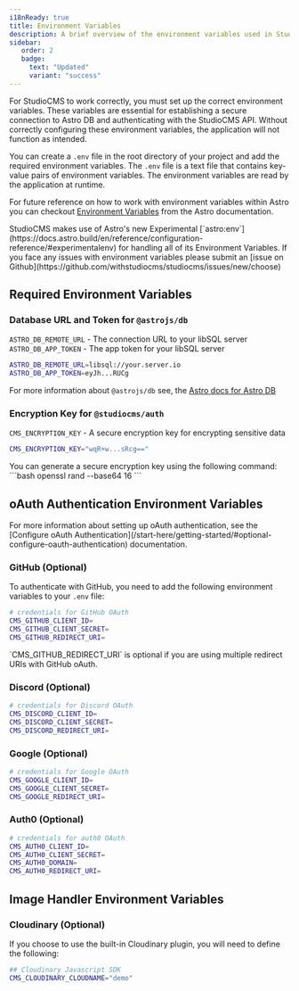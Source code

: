 ```yaml
---
i18nReady: true
title: Environment Variables
description: A brief overview of the environment variables used in StudioCMS.
sidebar:
   order: 2
   badge:
     text: "Updated"
     variant: "success"
---
```


For StudioCMS to work correctly, you must set up the correct environment variables. These variables are essential for establishing a secure connection to Astro DB and authenticating with the StudioCMS API. Without correctly configuring these environment variables, the application will not function as intended.

You can create a `.env` file in the root directory of your project and add the required environment variables. The `.env` file is a text file that contains key-value pairs of environment variables. The environment variables are read by the application at runtime.

For future reference on how to work with environment variables within Astro you can checkout [Environment Variables](https://docs.astro.build/guides/environment-variables) from the Astro documentation.

<Aside type="note" title="[Experimental] astro:env">
StudioCMS makes use of Astro's new Experimental [`astro:env`](https://docs.astro.build/en/reference/configuration-reference/#experimentalenv) for handling all of its Environment Variables. If you face any issues with environment variables please submit an [issue on Github](https://github.com/withstudiocms/studiocms/issues/new/choose)
</Aside>

## Required Environment Variables

### Database URL and Token for `@astrojs/db`

`ASTRO_DB_REMOTE_URL` - The connection URL to your libSQL server
`ASTRO_DB_APP_TOKEN` - The app token for your libSQL server

```bash title=".env"
ASTRO_DB_REMOTE_URL=libsql://your.server.io
ASTRO_DB_APP_TOKEN=eyJh...RUCg
```

<ReadMore>For more information about `@astrojs/db` see, the [Astro docs for Astro DB](https://docs.astro.build/en/guides/astro-db/)</ReadMore>

### Encryption Key for `@studiocms/auth`

`CMS_ENCRYPTION_KEY` - A secure encryption key for encrypting sensitive data

```bash title=".env"
CMS_ENCRYPTION_KEY="wqR+w...sRcg=="
```

<Aside type="note" title="Use OpenSSL">
You can generate a secure encryption key using the following command: 
```bash
openssl rand --base64 16
``` 
</Aside>

## oAuth Authentication Environment Variables

<ReadMore>
For more information about setting up oAuth authentication, see the [Configure oAuth Authentication](/start-here/getting-started/#optional-configure-oauth-authentication) documentation.
</ReadMore>

### GitHub (Optional)

To authenticate with GitHub, you need to add the following environment variables to your `.env` file:

```bash title=".env"
# credentials for GitHub OAuth
CMS_GITHUB_CLIENT_ID=
CMS_GITHUB_CLIENT_SECRET=
CMS_GITHUB_REDIRECT_URI=
```

<Aside type="note" title="Note">
`CMS_GITHUB_REDIRECT_URI` is optional if you are using multiple redirect URIs with GitHub oAuth.
</Aside>

### Discord (Optional)

```bash title=".env"
# credentials for Discord OAuth
CMS_DISCORD_CLIENT_ID=
CMS_DISCORD_CLIENT_SECRET=
CMS_DISCORD_REDIRECT_URI=
```

### Google (Optional)

```bash title=".env"
# credentials for Google OAuth
CMS_GOOGLE_CLIENT_ID=
CMS_GOOGLE_CLIENT_SECRET=
CMS_GOOGLE_REDIRECT_URI=
```

### Auth0 (Optional)

```bash title=".env"
# credentials for auth0 OAuth
CMS_AUTH0_CLIENT_ID=
CMS_AUTH0_CLIENT_SECRET=
CMS_AUTH0_DOMAIN=
CMS_AUTH0_REDIRECT_URI=
```

## Image Handler Environment Variables

### Cloudinary (Optional)

If you choose to use the built-in Cloudinary plugin, you will need to define the following:

```bash title=".env"
## Cloudinary Javascript SDK
CMS_CLOUDINARY_CLOUDNAME="demo"
```